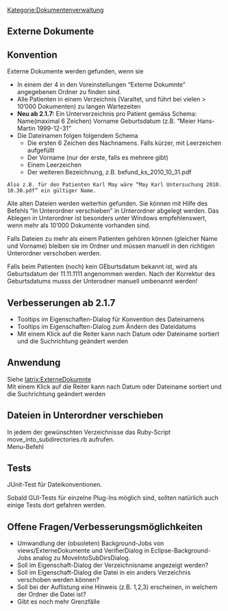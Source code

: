 [[Kategorie:Dokumentenverwaltung]]
== Externe Dokumente ==

== Konvention ==

Externe Dokumente werden gefunden, wenn sie

* In einem der 4 in den Voreinstellungen “Externe Dokumnte” angegebenen Ordner zu finden sind.
* Alle Patienten in einem Verzeichnis (Varaltet, und führt bei vielen &gt; 10’000 Dokumenten) zu langen Wartezeiten
* '''Neu ab 2.1.7:''' Ein Unterverzeichnis pro Patient gemäss Schema: Name(maximal 6 Zeichen) Vorname Geburtsdatum (z.B. “Meier Hans-Martin 1999-12-31”
* Die Dateinamen folgen folgendem Schema
** Die ersten 6 Zeichen des Nachnamens. Falls kürzer, mit Leerzeichen aufgefüllt
** Der Vorname (nur der erste, falls es mehrere gibt)
** Einem Leerzeichen
** Der weiteren Bezeichnung, z.B. befund_ks_2010_10_31.pdf<br />
 Also z.B. für den Patienten Karl May wäre “May Karl Untersuchung 2010.10.30.pdf” ein gültiger Name.

Alle alten Dateien werden weiterhin gefunden. Sie können mit Hilfe des Befehls “In Unterordner verschieben” in Unterordner abgelegt werden. Das Ablegen in Unterordner ist besonders unter Windows empfehlenswert, wenn mehr als 10’000 Dokumente vorhanden sind.

Falls Dateien zu mehr als einem Patienten gehören können (gleicher Name und Vorname) bleiben sie im Ordner und müssen manuell in den richtigen Unterordner verschoben werden.

Falls beim Patienten (noch) kein GEburtsdatum bekannt ist, wird als Geburtsdatum der 11.11.1111 angenommen werden. Nach der Korrektur des Geburtsdatums musss der Unterodner manuell umbenannt werden!

== Verbesserungen ab 2.1.7 ==

* Tooltips im Eigenschaften-Dialog für Konvention des Dateinamens
* Tooltips im Eigenschaften-Dialog zum Ändern des Dateidatums
* Mit einem Klick auf die Reiter kann nach Datum oder Dateiname sortiert und die Suchrichtung geändert werden

== Anwendung ==

Siehe [http://www.iatrix.org/pmwiki/pmwiki.php/Elexishilfe/ExterneDokumente Iatrix:ExterneDokumnte]<br />
 Mit einem Klick auf die Reiter kann nach Datum oder Dateiname sortiert und die Suchrichtung geändert werden

== Dateien in Unterordner verschieben ==

In jedem der gewünschten Verzeichnisse das Ruby-Script move_into_subdirectories.rb aufrufen.<br />
 Menu-Befehl

== Tests ==

JUnit-Test für Dateikonventionen.

Sobald GUI-Tests für einzelne Plug-Ins möglich sind, sollten natürlich auch einige Tests dort gefahren werden.

== Offene Fragen/Verbesserungsmöglichkeiten ==

* Umwandlung der (obsoleten) Background-Jobs von views/ExterneDokumente und VerifierDialog in Eclipse-Background-Jobs analog zu MoveIntoSubDirsDialog.
* Soll im Eigenschaft-Dialog der Verzeichnisname angezeigt werden?
* Soll im Eigenschaft-Dialog die Datei in ein anders Verzeichnis verschoben werden können?
* Soll bei der Auflistung eine Hinweis (z.B. 1,2,3) erscheinen, in welchem der Ordner die Datei ist?
* Gibt es noch mehr Grenzfälle



{{PluginInfo
|plugin=ch.elexis.externe_dokumente
| eingelesen=von /elexis-base/ch.elexis.externe_dokumente/readme.textile am 25.03.2013
| name=Iatrix externe Dokumente
| description=Einfache Einbindung eines beliebigen Dokumentenverzeichnisses (Dateinamen müssen bestimmten Konventionen folgen)
| category=feature
| license=EPL
| first_commit_date=2007-06-24
| first_commit_author=rgw_ch
| responsible=support@iatrix.org
| type=Dokumentenverwaltung


}}